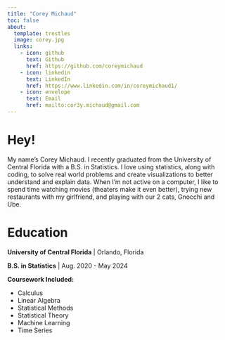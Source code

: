 ```yaml
---
title: "Corey Michaud"
toc: false
about:
  template: trestles
  image: corey.jpg
  links:
    - icon: github
      text: Github
      href: https://github.com/coreymichaud
    - icon: linkedin
      text: LinkedIn
      href: https://www.linkedin.com/in/coreymichaud1/
    - icon: envelope
      text: Email
      href: mailto:cor3y.michaud@gmail.com
---
```


# Hey!

My name's Corey Michaud. I recently graduated from the University of Central Florida with a B.S. in Statistics. I love using statistics, along with coding, to solve real world problems and create visualizations to better understand and explain data. When I'm not active on a computer, I like to spend time watching movies (theaters make it even better), trying new restaurants with my girlfriend, and playing with our 2 cats, Gnocchi and Ube.

# Education

**University of Central Florida** \| Orlando, Florida

**B.S. in Statistics** \| Aug. 2020 - May 2024

**Coursework Included:**

-   Calculus
-   Linear Algebra
-   Statistical Methods
-   Statistical Theory
-   Machine Learning
-   Time Series
